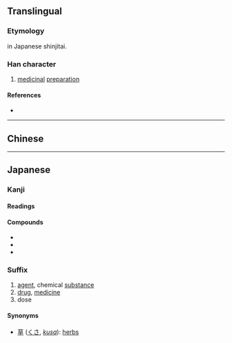 {{also|劑|剂}}
{{character info/new}}
==Translingual==
{{Han simplified forms|劑|剤|剂}}

===Etymology===
{{Han simp|劑|f=齊|t=斉}} in Japanese shinjitai.

===Han character===
{{Han char|rn=18|rad=刀|as=08|sn=10|four=|canj=XYLLN,YLLN|ids=⿰斉刂}}

# [[medicinal]] [[preparation]]

====References====
* {{Han ref|kx=0141.411|dkj=02076|dj=0321.140|hdz=10345.121|uh=5264|ud=21092}}

----

==Chinese==
{{zh-see|劑|V}}

----

==Japanese==
{{ja-kanji forms|剤|劑}}

===Kanji===
{{ja-kanji|grade=c|rs=刀08|kyu=劑}}

====Readings====
{{ja-readings
|goon=ざい, すい
|kanon=すい, せい
|kun=そろえる, ま-ぜる
}}

====Compounds====
* {{ja-r|解%毒剤|げ%どくざい}}
* {{ja-r|幻%覚剤|げん%かくざい}}
* {{ja-r|漂%白剤|ひょう%はくざい}}

===Suffix===
{{ja-pos|suffix|ざい|kyu=劑}}

# [[agent]], chemical [[substance]]
# [[drug]], [[medicine]]
# dose

====Synonyms====
* [[草]] ([[くさ]], ''[[kusa]]''):  [[herb]]s